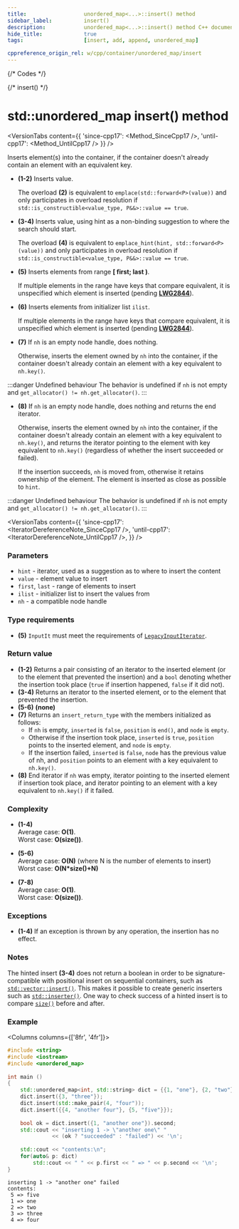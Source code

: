 ```yaml
---
title:					unordered_map<...>::insert() method
sidebar_label:			insert()
description:			unordered_map<...>::insert() method C++ documentation
hide_title:				true
tags:					[insert, add, append, unordered_map]

cppreference_origin_rel: w/cpp/container/unordered_map/insert
---
```



{/* Codes */}

{/* insert() */}


# std::unordered_map insert() method

<VersionTabs content={{
	'since-cpp17': <Method_SinceCpp17 />,
	'until-cpp17': <Method_UntilCpp17 />
}} />

Inserts element(s) into the container, if the container doesn't already contain an element with an equivalent key.

 - **(1-2)**
    Inserts value.

    The overload **(2)** is equivalent to `emplace(std::forward<P>(value))` and only participates in overload resolution if `std::is_constructible<value_type, P&&>::value == true`.

 - **(3-4)**
    Inserts value, using hint as a non-binding suggestion to where the search should start.

    The overload **(4)** is equivalent to `emplace_hint(hint, std::forward<P>(value))` and only participates in overload resolution if `std::is_constructible<value_type, P&&>::value == true`.

 - **(5)**
    Inserts elements from range **[ first; last )**.

    If multiple elements in the range have keys that compare equivalent, it is unspecified which element is inserted (pending [**LWG2844**](https://cplusplus.github.io/LWG/issue2844)).

 - **(6)**
    Inserts elements from initializer list `ilist`.

    If multiple elements in the range have keys that compare equivalent, it is unspecified which element is inserted (pending [**LWG2844**](https://cplusplus.github.io/LWG/issue2844)).

 - **(7)**
    If `nh` is an empty node handle, does nothing. 

    Otherwise, inserts the element owned by `nh` into the container, if the container doesn't already contain an element with a key equivalent to `nh.key()`.

:::danger Undefined behaviour
The behavior is undefined if `nh` is not empty and `get_allocator() != nh.get_allocator()`.
:::

 - **(8)**
    If `nh` is an empty node handle, does nothing and returns the end iterator.
    
    Otherwise, inserts the element owned by `nh` into the container, if the container doesn't already contain an element with a key equivalent to `nh.key()`,
    and returns the iterator pointing to the element with key equivalent to `nh.key()` (regardless of whether the insert succeeded or failed).

    If the insertion succeeds, `nh` is moved from, otherwise it retains ownership of the element. 
    The element is inserted as close as possible to `hint`.
    
:::danger Undefined behaviour
The behavior is undefined if `nh` is not empty and `get_allocator() != nh.get_allocator()`.
:::


<VersionTabs content={{
    'since-cpp17': <IteratorDereferenceNote_SinceCpp17 />,
    'until-cpp17': <IteratorDereferenceNote_UntilCpp17 />,
    }} />

### Parameters

 - `hint` - iterator, used as a suggestion as to where to insert the content
 - `value` - element value to insert
 - `first`, `last` - range of elements to insert
 - `ilist` - initializer list to insert the values from
 - `nh` - a compatible node handle

### Type requirements

 - **(5)** `InputIt` must meet the requirements of [`LegacyInputIterator`](/docs/named_req/LegacyInputIterator).

### Return value

 - **(1-2)** Returns a pair consisting of an iterator to the inserted element (or to the element that prevented the insertion) and a `bool` denoting whether the insertion took place (`true` if insertion happened, `false` if it did not).
 - **(3-4)** Returns an iterator to the inserted element, or to the element that prevented the insertion.
 - **(5-6)** **(none)**
 - **(7)** Returns an `insert_return_type` with the members initialized as follows:
    - If `nh` is empty, `inserted` is `false`, `position` is `end()`, and `node` is `empty`.
    - Otherwise if the insertion took place, `inserted` is `true`, `position` points to the inserted element, and `node` is `empty`.
    - If the insertion failed, `inserted` is `false`, `node` has the previous value of nh, and `position` points to an element with a key equivalent to `nh.key()`.
 - **(8)** End iterator if `nh` was empty, iterator pointing to the inserted element if insertion took place, and iterator pointing to an element with a key equivalent to `nh.key()` if it failed.

### Complexity

 - **(1-4)**  
   Average case: **O(1)**.  
   Worst case: **O(size())**.

 - **(5-6)**  
   Average case: **O(N)** (where N is the number of elements to insert)   
   Worst case: **O(N*size()+N)**

 - **(7-8)**  
   Average case: **O(1)**.  
   Worst case: **O(size())**.

### Exceptions

 - **(1-4)** If an exception is thrown by any operation, the insertion has no effect.

<ImproveSection />

### Notes

The hinted insert **(3-4)** does not return a boolean in order to be signature-compatible with positional insert on sequential containers, such as [`std::vector::insert()`](/docs/std/containers/arrays/vector/insert). 
This makes it possible to create generic inserters such as [`std::inserter()`](#). One way to check success of a hinted insert is to compare [`size()`](/docs/std/containers/maps/unordered-map/size) before and after. 

### Example

<Columns columns={['8fr', '4fr']}>
<div>

```cpp title='Main.cpp' showLineNumbers
#include <string>
#include <iostream>
#include <unordered_map>
 
int main ()
{
    std::unordered_map<int, std::string> dict = {{1, "one"}, {2, "two"}};
    dict.insert({3, "three"});
    dict.insert(std::make_pair(4, "four"));
    dict.insert({{4, "another four"}, {5, "five"}});
 
    bool ok = dict.insert({1, "another one"}).second;
    std::cout << "inserting 1 -> \"another one\" " 
              << (ok ? "succeeded" : "failed") << '\n';
 
    std::cout << "contents:\n";
    for(auto& p: dict)
        std::cout << " " << p.first << " => " << p.second << '\n';
}
```

</div>
<div>

```plaintext title="Possible output"
inserting 1 -> "another one" failed
contents:
 5 => five
 1 => one
 2 => two
 3 => three
 4 => four
```

</div>
</Columns>

